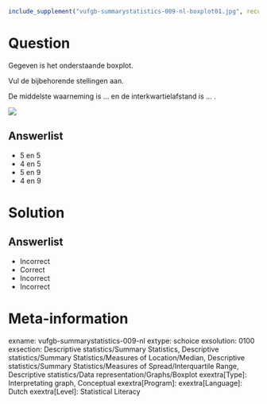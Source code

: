 ```{r, echo = FALSE, results = "hide"}
include_supplement("vufgb-summarystatistics-009-nl-boxplot01.jpg", recursive = TRUE)
```

Question
========

Gegeven is het onderstaande boxplot. 

Vul de bijbehorende stellingen aan. 

De middelste waarneming is ... en de interkwartielafstand is ... .

![](vufgb-summarystatistics-009-nl-boxplot01.jpg)
  
Answerlist
----------
* 5 en 5
* 4 en 5
* 5 en 9
* 4 en 9

Solution
========

Answerlist
----------
* Incorrect
* Correct
* Incorrect
* Incorrect

Meta-information
================
exname: vufgb-summarystatistics-009-nl
extype: schoice
exsolution: 0100
exsection: Descriptive statistics/Summary Statistics, Descriptive statistics/Summary Statistics/Measures of Location/Median, Descriptive statistics/Summary Statistics/Measures of Spread/Interquartile Range, Descriptive statistics/Data representation/Graphs/Boxplot
exextra[Type]: Interpretating graph, Conceptual
exextra[Program]: 
exextra[Language]: Dutch
exextra[Level]: Statistical Literacy